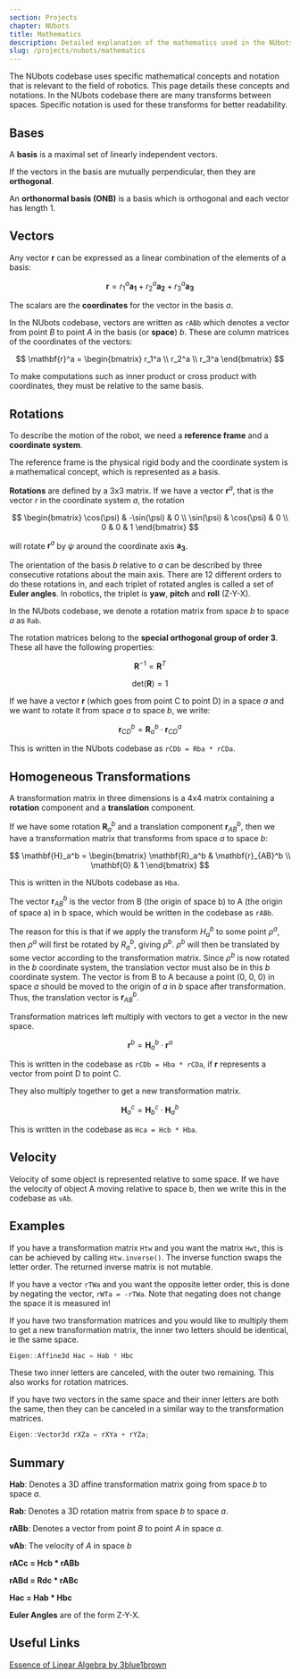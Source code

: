 ```yaml
---
section: Projects
chapter: NUbots
title: Mathematics
description: Detailed explanation of the mathematics used in the NUbots codebase.
slug: /projects/nubots/mathematics
---
```


The NUbots codebase uses specific mathematical concepts and notation that is relevant to the field of robotics. This page details these concepts and notations. In the NUbots codebase there are many transforms between spaces. Specific notation is used for these transforms for better readability.

## Bases

A **basis** is a maximal set of linearly independent vectors.

If the vectors in the basis are mutually perpendicular, then they are **orthogonal**.

An **orthonormal basis (ONB)** is a basis which is orthogonal and each vector has length 1.

## Vectors

Any vector $\mathbf{r}$ can be expressed as a linear combination of the elements of a basis:

$$
\mathbf{r} = r_1^a \mathbf{a_1} + r_2^a \mathbf{a_2} + r_3^a \mathbf{a_3}
$$

The scalars are the **coordinates** for the vector in the basis $a$.

In the NUbots codebase, vectors are written as `rABb` which denotes a vector from point $B$ to point $A$ in the basis (or **space**) $b$. These are column matrices of the coordinates of the vectors:

$$
\mathbf{r}^a = \begin{bmatrix}
r_1^a \\
r_2^a \\
r_3^a \end{bmatrix}
$$

To make computations such as inner product or cross product with coordinates, they must be relative to the same basis.

## Rotations

To describe the motion of the robot, we need a **reference frame** and a **coordinate system**.

The reference frame is the physical rigid body and the coordinate system is a mathematical concept, which is represented as a basis.

**Rotations** are defined by a 3x3 matrix. If we have a vector $\mathbf{r}^a$, that is the vector $r$ in the coordinate system $a$, the rotation

$$
\begin{bmatrix}
\cos(\psi) & -\sin(\psi) & 0 \\
\sin(\psi) & \cos(\psi) & 0 \\
0 & 0 & 1 \end{bmatrix}
$$

will rotate $\mathbf{r}^a$ by $\psi$ around the coordinate axis $\mathbf{a_3}$.

The orientation of the basis $b$ relative to $a$ can be described by three consecutive rotations about the main axis. There are 12 different orders to do these rotations in, and each triplet of rotated angles is called a set of **Euler angles**. In robotics, the triplet is **yaw**, **pitch** and **roll** (Z-Y-X).

In the NUbots codebase, we denote a rotation matrix from space $b$ to space $a$ as `Rab`.

The rotation matrices belong to the **special orthogonal group of order 3**. These all have the following properties:

$$
\mathbf{R}^{-1} = \mathbf{R}^T
$$

$$
\text{det}(\mathbf{R}) = 1
$$

If we have a vector $\mathbf{r}$ (which goes from point C to point D) in a space $a$ and we want to rotate it from space $a$ to space $b$, we write:

$$
\mathbf{r}^b_{CD} = \mathbf{R}^b_a \cdot \mathbf{r}^a_{CD}
$$

This is written in the NUbots codebase as `rCDb = Rba * rCDa`.

## Homogeneous Transformations

A transformation matrix in three dimensions is a 4x4 matrix containing a **rotation** component and a **translation** component.

If we have some rotation $\mathbf{R}_a^b$ and a translation component $\mathbf{r}^b_{AB}$, then we have a transformation matrix that transforms from space $a$ to space $b$:

$$
\mathbf{H}_a^b = \begin{bmatrix}
\mathbf{R}_a^b & \mathbf{r}_{AB}^b \\
\mathbf{0} & 1
\end{bmatrix}
$$

This is written in the NUbots codebase as `Hba`.

The vector $\mathbf{r}_{AB}^b$ is the vector from B (the origin of space b) to A (the origin of space a) in b space, which would be written in the codebase as `rABb`.

The reason for this is that if we apply the transform $H^b_a$ to some point $\rho^a$, then $\rho^a$ will first be rotated by $R_a^b$, giving $\rho^b$. $\rho^b$ will then be translated by some vector according to the transformation matrix. Since $\rho^b$ is now rotated in the $b$ coordinate system, the translation vector must also be in this $b$ coordinate system. The vector is from B to A because a point (0, 0, 0) in space $a$ should be moved to the origin of $a$ in $b$ space after transformation. Thus, the translation vector is $\mathbf{r}_{AB}^b$.

Transformation matrices left multiply with vectors to get a vector in the new space.

$$
\mathbf{r}^b = \mathbf{H}^b_a \cdot \mathbf{r}^a
$$

This is written in the codebase as `rCDb = Hba * rCDa`, if $\mathbf{r}$ represents a vector from point D to point C.

They also multiply together to get a new transformation matrix.

$$
\mathbf{H}_a^c = \mathbf{H}_b^c \cdot \mathbf{H}^b_a
$$

This is written in the codebase as `Hca = Hcb * Hba`.

## Velocity

Velocity of some object is represented relative to some space. If we have the velocity of object A moving relative to space b, then we write this in the codebase as `vAb`.

## Examples

If you have a transformation matrix `Htw` and you want the matrix `Hwt`, this is can be achieved by calling `Htw.inverse()`. The inverse function swaps the letter order. The returned inverse matrix is not mutable.

If you have a vector `rTWa` and you want the opposite letter order, this is done by negating the vector, `rWTa = -rTWa`. Note that negating does not change the space it is measured in!

If you have two transformation matrices and you would like to multiply them to get a new transformation matrix, the inner two letters should be identical, ie the same space.

```cpp
Eigen::Affine3d Hac = Hab * Hbc
```

These two inner letters are canceled, with the outer two remaining. This also works for rotation matrices.

If you have two vectors in the same space and their inner letters are both the same, then they can be canceled in a similar way to the transformation matrices.

```cpp
Eigen::Vector3d rXZa = rXYa + rYZa;
```

## Summary

**Hab**: Denotes a 3D affine transformation matrix going from space $b$ to space $a$.

**Rab**: Denotes a 3D rotation matrix from space $b$ to space $a$.

**rABb**: Denotes a vector from point $B$ to point $A$ in space $a$.

**vAb**: The velocity of $A$ in space $b$

**rACc = Hcb \* rABb**

**rABd = Rdc \* rABc**

**Hac = Hab \* Hbc**

**Euler Angles** are of the form Z-Y-X.

## Useful Links

[Essence of Linear Algebra by 3blue1brown](https://www.3blue1brown.com/essence-of-linear-algebra-page)
